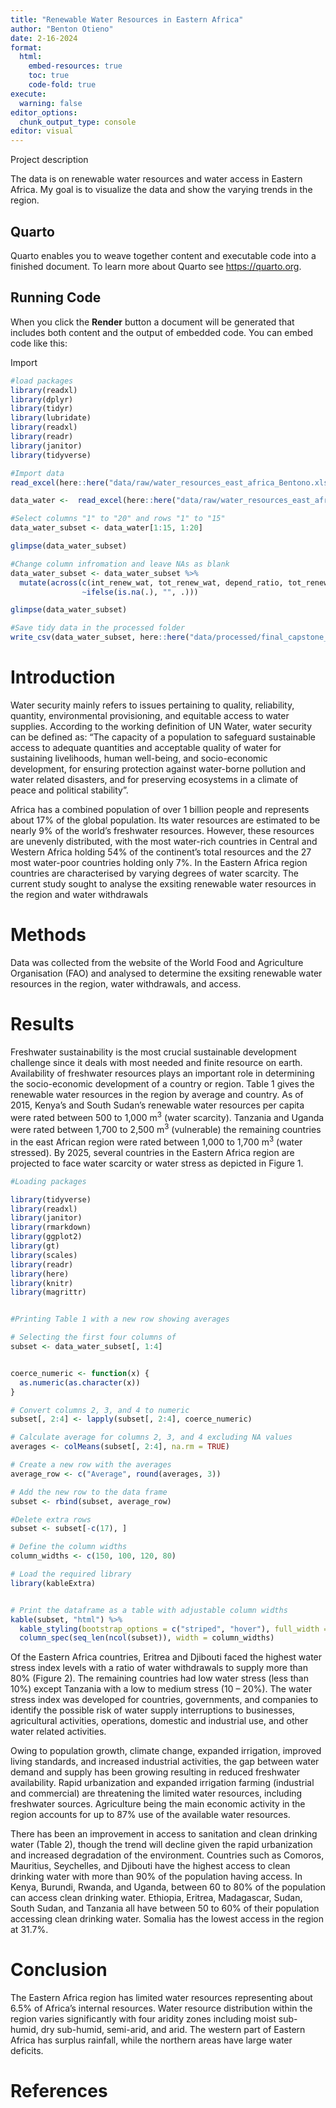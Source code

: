 ```yaml
---
title: "Renewable Water Resources in Eastern Africa"
author: "Benton Otieno"
date: 2-16-2024
format:
  html:
    embed-resources: true
    toc: true
    code-fold: true
execute:
  warning: false
editor_options: 
  chunk_output_type: console
editor: visual
---
```


<!-- This section will not be included in the HTML output -->

Project description

The data is on renewable water resources and water access in Eastern Africa. My goal is to visualize the data and show the varying trends in the region.

## Quarto

Quarto enables you to weave together content and executable code into a finished document. To learn more about Quarto see <https://quarto.org>.

## Running Code

When you click the **Render** button a document will be generated that includes both content and the output of embedded code. You can embed code like this:

Import

<!-- End of excluded section -->

```r
#load packages
library(readxl)
library(dplyr)
library(tidyr)
library(lubridate)
library(readxl)
library(readr)
library(janitor)
library(tidyverse)
```

```r
#Import data
read_excel(here::here("data/raw/water_resources_east_africa_Bentono.xlsx"))

```

```r
data_water <-  read_excel(here::here("data/raw/water_resources_east_africa_Bentono.xlsx"))
```

```r
#Select columns "1" to "20" and rows "1" to "15"
data_water_subset <- data_water[1:15, 1:20]

glimpse(data_water_subset)

#Change column infromation and leave NAs as blank
data_water_subset <- data_water_subset %>%
  mutate(across(c(int_renew_wat, tot_renew_wat, depend_ratio, tot_renew_inhab, tot_dam_cap, irrig_withd, pop_safe_wat, rural_pop_safe_wat, urban_pop_safe_wat, latest_year), 
                ~ifelse(is.na(.), "", .)))

glimpse(data_water_subset)
```

```r
#Save tidy data in the processed folder
write_csv(data_water_subset, here::here("data/processed/final_capstone_data.csv"))

```

# Introduction

Water security mainly refers to issues pertaining to quality, reliability, quantity, environmental provisioning, and equitable access to water supplies. According to the working definition of UN Water, water security can be defined as: “The capacity of a population to safeguard sustainable access to adequate quantities and acceptable quality of water for sustaining livelihoods, human well-being, and socio-economic development, for ensuring protection against water-borne pollution and water related disasters, and for preserving ecosystems in a climate of peace and political stability”.

Africa has a combined population of over 1 billion people and represents about 17% of the global population. Its water resources are estimated to be nearly 9% of the world’s freshwater resources. However, these resources are unevenly distributed, with the most water-rich countries in Central and Western Africa holding 54% of the continent’s total resources and the 27 most water-poor countries holding only 7%. In the Eastern Africa region countries are characterised by varying degrees of water scarcity. The current study sought to analyse the exsiting renewable water resources in the region and water withdrawals

# Methods

Data was collected from the website of the World Food and Agriculture Organisation (FAO) and analysed to determine the exsiting renewable water resources in the region, water withdrawals, and access.

# Results

Freshwater sustainability is the most crucial sustainable development challenge since it deals with most needed and finite resource on earth. Availability of freshwater resources plays an important role in determining the socio-economic development of a country or region. Table 1 gives the renewable water resources in the region by average and country. As of 2015, Kenya’s and South Sudan’s renewable water resources per capita were rated between 500 to 1,000 m^3^ (water scarcity). Tanzania and Uganda were rated between 1,700 to 2,500 m^3^ (vulnerable) the remaining countries in the east African region were rated between 1,000 to 1,700 m^3^ (water stressed). By 2025, several countries in the Eastern Africa region are projected to face water scarcity or water stress as depicted in Figure 1.

```r
#Loading packages

library(tidyverse)
library(readxl)
library(janitor)
library(rmarkdown)
library(ggplot2)
library(gt)
library(scales)
library(readr)
library(here)
library(knitr)
library(magrittr)


#Printing Table 1 with a new row showing averages

# Selecting the first four columns of
subset <- data_water_subset[, 1:4]


coerce_numeric <- function(x) {
  as.numeric(as.character(x))
}

# Convert columns 2, 3, and 4 to numeric
subset[, 2:4] <- lapply(subset[, 2:4], coerce_numeric)

# Calculate average for columns 2, 3, and 4 excluding NA values
averages <- colMeans(subset[, 2:4], na.rm = TRUE)

# Create a new row with the averages
average_row <- c("Average", round(averages, 3))

# Add the new row to the data frame
subset <- rbind(subset, average_row)

#Delete extra rows
subset <- subset[-c(17), ]

# Define the column widths
column_widths <- c(150, 100, 120, 80)

# Load the required library
library(kableExtra)


# Print the dataframe as a table with adjustable column widths
kable(subset, "html") %>%
  kable_styling(bootstrap_options = c("striped", "hover"), full_width = FALSE) %>%
  column_spec(seq_len(ncol(subset)), width = column_widths)
```

Of the Eastern Africa countries, Eritrea and Djibouti faced the highest water stress index levels with a ratio of water withdrawals to supply more than 80% (Figure 2). The remaining countries had low water stress (less than 10%) except Tanzania with a low to medium stress (10 – 20%). The water stress index was developed for countries, governments, and companies to identify the possible risk of water supply interruptions to businesses, agricultural activities, operations, domestic and industrial use, and other water related activities.

Owing to population growth, climate change, expanded irrigation, improved living standards, and increased industrial activities, the gap between water demand and supply has been growing resulting in reduced freshwater availability. Rapid urbanization and expanded irrigation farming (industrial and commercial) are threatening the limited water resources, including freshwater sources. Agriculture being the main economic activity in the region accounts for up to 87% use of the available water resources.

There has been an improvement in access to sanitation and clean drinking water (Table 2), though the trend will decline given the rapid urbanization and increased degradation of the environment. Countries such as Comoros, Mauritius, Seychelles, and Djibouti have the highest access to clean drinking water with more than 90% of the population having access. In Kenya, Burundi, Rwanda, and Uganda, between 60 to 80% of the population can access clean drinking water. Ethiopia, Eritrea, Madagascar, Sudan, South Sudan, and Tanzania all have between 50 to 60% of their population accessing clean drinking water. Somalia has the lowest access in the region at 31.7%.

# Conclusion

The Eastern Africa region has limited water resources representing about 6.5% of Africa’s internal resources. Water resource distribution within the region varies significantly with four aridity zones including moist sub-humid, dry sub-humid, semi-arid, and arid. The western part of Eastern Africa has surplus rainfall, while the northern areas have large water deficits.

# References
